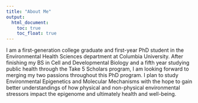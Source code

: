 ```yaml
---
title: "About Me"
output: 
  html_document:
    toc: true
    toc_float: true
---
```


I am a first-generation college graduate and first-year PhD student in the Environmental Health Sciences department at Columbia University. After finishing my BS in Cell and Developmental Biology and a fifth year studying public health through the Take 5 Scholars program, I am looking forward to merging my two passions throughout this PhD program. I plan to study Environmental Epigenetics and Molecular Mechanisms with the hope to gain better understandings of how physical and non-physical environmental stressors impact the epigenome and ultimately health and well-being. 
